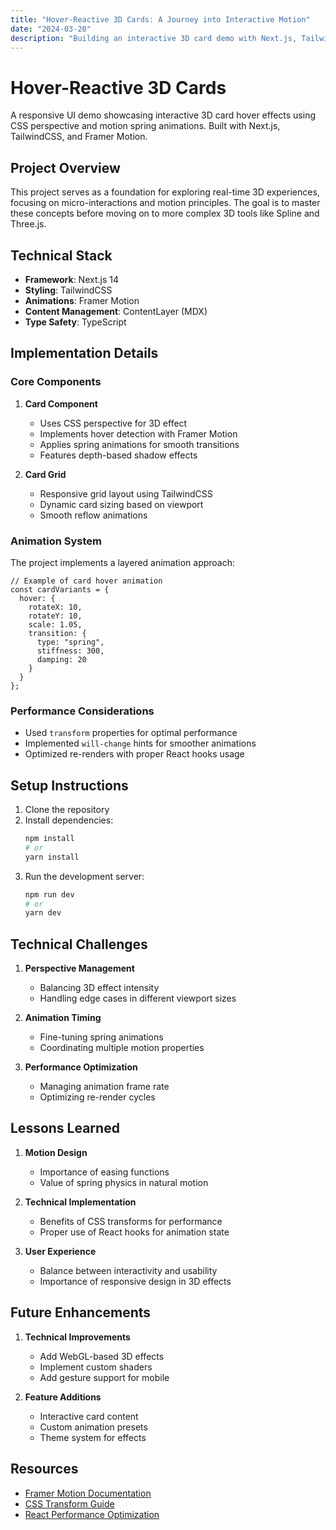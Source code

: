 ```yaml
---
title: "Hover-Reactive 3D Cards: A Journey into Interactive Motion"
date: "2024-03-20"
description: "Building an interactive 3D card demo with Next.js, TailwindCSS, and Framer Motion, exploring micro-interactions and motion principles."
---
```


# Hover-Reactive 3D Cards

A responsive UI demo showcasing interactive 3D card hover effects using CSS perspective and motion spring animations. Built with Next.js, TailwindCSS, and Framer Motion.

## Project Overview

This project serves as a foundation for exploring real-time 3D experiences, focusing on micro-interactions and motion principles. The goal is to master these concepts before moving on to more complex 3D tools like Spline and Three.js.

## Technical Stack

- **Framework**: Next.js 14
- **Styling**: TailwindCSS
- **Animations**: Framer Motion
- **Content Management**: ContentLayer (MDX)
- **Type Safety**: TypeScript

## Implementation Details

### Core Components

1. **Card Component**
   - Uses CSS perspective for 3D effect
   - Implements hover detection with Framer Motion
   - Applies spring animations for smooth transitions
   - Features depth-based shadow effects

2. **Card Grid**
   - Responsive grid layout using TailwindCSS
   - Dynamic card sizing based on viewport
   - Smooth reflow animations

### Animation System

The project implements a layered animation approach:

```tsx
// Example of card hover animation
const cardVariants = {
  hover: {
    rotateX: 10,
    rotateY: 10,
    scale: 1.05,
    transition: {
      type: "spring",
      stiffness: 300,
      damping: 20
    }
  }
};
```

### Performance Considerations

- Used `transform` properties for optimal performance
- Implemented `will-change` hints for smoother animations
- Optimized re-renders with proper React hooks usage

## Setup Instructions

1. Clone the repository
2. Install dependencies:
   ```bash
   npm install
   # or
   yarn install
   ```
3. Run the development server:
   ```bash
   npm run dev
   # or
   yarn dev
   ```

## Technical Challenges

1. **Perspective Management**
   - Balancing 3D effect intensity
   - Handling edge cases in different viewport sizes

2. **Animation Timing**
   - Fine-tuning spring animations
   - Coordinating multiple motion properties

3. **Performance Optimization**
   - Managing animation frame rate
   - Optimizing re-render cycles

## Lessons Learned

1. **Motion Design**
   - Importance of easing functions
   - Value of spring physics in natural motion

2. **Technical Implementation**
   - Benefits of CSS transforms for performance
   - Proper use of React hooks for animation state

3. **User Experience**
   - Balance between interactivity and usability
   - Importance of responsive design in 3D effects

## Future Enhancements

1. **Technical Improvements**
   - Add WebGL-based 3D effects
   - Implement custom shaders
   - Add gesture support for mobile

2. **Feature Additions**
   - Interactive card content
   - Custom animation presets
   - Theme system for effects

## Resources

- [Framer Motion Documentation](https://www.framer.com/motion/)
- [CSS Transform Guide](https://developer.mozilla.org/en-US/docs/Web/CSS/transform)
- [React Performance Optimization](https://reactjs.org/docs/optimizing-performance.html) 